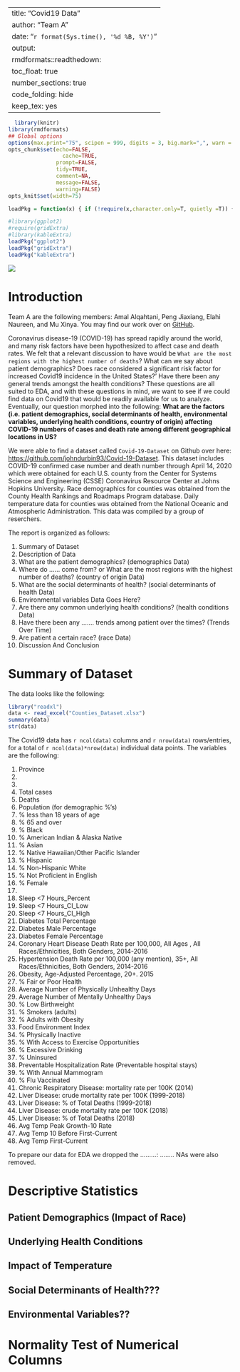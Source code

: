
---
title: "Covid19 Data"
author: "Team A"
date: "`r format(Sys.time(), '%d %B, %Y')`"
output:  
    rmdformats::readthedown:
      toc_float: true
      number_sections: true
      code_folding: hide
      keep_tex: yes
---



```r
  library(knitr)
library(rmdformats)
## Global options
options(max.print="75", scipen = 999, digits = 3, big.mark=",", warn = -1)
opts_chunk$set(echo=FALSE,
	             cache=TRUE,
               prompt=FALSE,
               tidy=TRUE,
               comment=NA,
               message=FALSE,
               warning=FALSE)
opts_knit$set(width=75)
```

```r
loadPkg = function(x) { if (!require(x,character.only=T, quietly =T)) { install.packages(x,dep=T,repos="http://cran.us.r-project.org"); if(!require(x,character.only=T)) stop("Package not found") } }
```

```r
#library(ggplot2)
#require(gridExtra)
#library(kableExtra)
loadPkg("ggplot2")
loadPkg("gridExtra")
loadPkg("kableExtra")
```

![](covid19.png)

# Introduction

Team A are the following members: Amal Alqahtani, Peng Jiaxiang, Elahi	Naureen, and Mu Xinya. You may find our work over on [GitHub](https://github.com/amalqahtani/Data_Science).

Coronavirus disease-19 (COVID-19) has spread rapidly around the world, and many risk factors have been hypothesized to affect case and death rates. We felt that a relevant discussion to have would be `What are the most regions with the highest number of deaths`? What can we say about patient demographics? Does race considered a significant risk factor for increased Covid19 incidence in the United States?' Have there been any general trends amongst the health conditions? 
These questions are all suited to EDA, and with these questions in mind, we want to see if we could find data on Covid19 that would be readily available for us to analyze. Eventually, our question morphed into the following: **What are the factors (i.e. patient demographics, social determinants of health, environmental variables, underlying health conditions, country of origin) affecting COVID-19 numbers of cases and death rate among different geographical locations in US?** 


We were able to find a dataset called `Covid-19-Dataset` on Github over here: [https://github.com/johndurbin93/Covid-19-Dataset](https://github.com/johndurbin93/Covid-19-Dataset). This dataset includes COVID-19 confirmed case number and death number through April 14, 2020  which were obtained for each U.S. county from the Center for Systems Science and Engineering (CSSE) Coronavirus Resource Center at Johns Hopkins University. Race demographics for counties was obtained from the County Health Rankings and Roadmaps Program database. Daily temperature data for counties was obtained from the National Oceanic and Atmospheric Administration. This data was compiled by a group of reserchers. 

The report is organized as follows:

1. Summary of Dataset
2. Description of Data
3. What are the patient demographics? (demographics Data)
4. Where do ...... come from? or What are the most regions with the highest number of deaths? (country of origin Data)
5. What are the social determinants of health? (social determinants of health Data)
6. Environmental variables Data Goes Here?
7. Are there any common underlying health conditions? (health conditions Data)
8. Have there been any ....... trends among patient over the times? (Trends Over Time)
9. Are patient a certain race? (race Data)
10. Discussion And Conclusion


# Summary of Dataset

The data looks like the following:

```r
library("readxl")
data <- read_excel("Counties_Dataset.xlsx")
summary(data)
str(data)
```

The Covid19 data has `r ncol(data)` columns and `r nrow(data)` rows/entries, for a total of `r ncol(data)*nrow(data)` individual data points. The variables are the following:

1. Province
2.
3. 
4. Total cases
5. Deaths
6. Population (for demographic %'s)
7. % less than 18 years of age 
8. % 65 and over
9. % Black
10. % American Indian & Alaska Native
11. % Asian
12. % Native Hawaiian/Other Pacific Islander
13. % Hispanic
14. % Non-Hispanic White
15. % Not Proficient in English
16. % Female
17. 
18. Sleep <7 Hours_Percent
19. Sleep <7 Hours_CI_Low	
20. Sleep <7 Hours_CI_High	
21. Diabetes Total Percentage	
22. Diabetes Male Percentage
23. Diabetes Female Percentage
24. Coronary Heart Disease Death Rate per 100,000, All Ages , All Races/Ethnicities, Both Genders, 2014-2016
25. Hypertension Death Rate per 100,000 (any mention), 35+, All Races/Ethnicities, Both Genders, 2014-2016	
26. Obesity, Age-Adjusted Percentage, 20+. 2015	
27. % Fair or Poor Health	
28. Average Number of Physically Unhealthy Days
29. Average Number of Mentally Unhealthy Days	
30. % Low Birthweight
31. % Smokers (adults)
32. % Adults with Obesity	
33. Food Environment Index	
34. % Physically Inactive	
35. % With Access to Exercise Opportunities	
36. % Excessive Drinking	
37. % Uninsured	
38. Preventable Hospitalization Rate (Preventable hospital stays)	
39. % With Annual Mammogram	
40. % Flu Vaccinated	
41. Chronic Respiratory Disease: mortality rate per 100K (2014)	
42. Liver Disease: crude mortality rate per 100K (1999-2018)	
43. Liver Disease: % of Total Deaths (1999-2018)	
44. Liver Disease: crude mortality rate per 100K (2018)	
45. Liver Disease: % of Total Deaths (2018)
46. Avg Temp Peak Growth-10 Rate	
47. Avg Temp 10 Before First-Current	
48. Avg Temp First-Current



To prepare our data for EDA we dropped the .........: ........ NAs were also removed. 

# Descriptive Statistics

## Patient Demographics (Impact of Race)
## Underlying Health Conditions
## Impact of Temperature
## Social Determinants of Health???
## Environmental Variables??

# Normality Test of Numerical Columns

